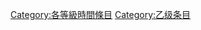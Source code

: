 {{catmore1|[[Wikipedia:时间专题|Wikipedia:时间专题]]}}
{{Articles by Quality| topic=时间|project=时间|format=TOC}}
{{Wikipedia category}}
{{emptycat}}

[[Category:各等級時間條目|Category:各等級時間條目]]
[[Category:乙级条目|Category:乙级条目]]